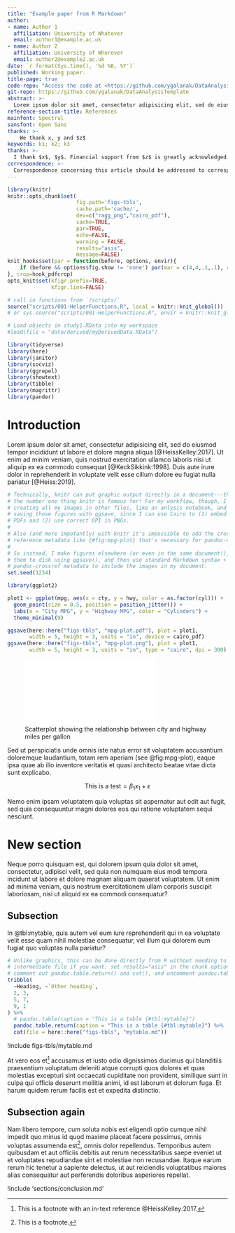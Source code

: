 ```yaml
---
title: "Example paper from R Markdown"
author:
- name: Author 1
  affiliation: University of Whatever
  email: author1@example.ac.uk
- name: Author 2
  affiliation: University of Wherever
  email: author2@example2.ac.uk
date: `r format(Sys.time(), '%d %B, %Y')`
published: Working paper.
title-page: true
code-repo: "Access the code at <https://github.com/ygalanak/DataAnalysisTemplate>"
git-repo: https://github.com/ygalanak/DataAnalysisTemplate
abstract: >-
  Lorem ipsum dolor sit amet, consectetur adipisicing elit, sed do eiusmod tempor incididunt ut labore et dolore magna aliqua. Ut enim ad minim veniam, quis nostrud exercitation ullamco laboris nisi ut aliquip ex ea commodo consequat. Duis aute irure dolor in reprehenderit in voluptate velit esse cillum dolore eu fugiat nulla pariatur. Excepteur sint occaecat cupidatat non proident, sunt in culpa qui officia deserunt mollit anim id est laborum
reference-section-title: References
mainfont: Spectral
sansfont: Open Sans
thanks: >-
    We thank x, y and $z$
keywords: k1; k2; k3
thanks: >-
  I thank $x$, $y$. Financial support from $z$ is greatly acknowledged.
correspondence: >-
  Correspondence concerning this article should be addressed to corresponding author. Contact: <author1@example.ac.uk>.
---
```


<!-- rmd-paper.md is generated from rmd-paper.Rmd. Only edit the .Rmd file, *not* the .md file. -->

```r
library(knitr)
knitr::opts_chunk$set(
                      fig.path='figs-tbls',
                      cache.path='cache/',
                      dev=c("ragg_png","cairo_pdf"),
                      cache=TRUE,
                      par=TRUE,
                      echo=FALSE,
                      warning = FALSE,
                      results="asis",
                      message=FALSE)
knit_hooks$set(par = function(before, options, envir){
    if (before && options$fig.show != 'none') par(mar = c(4,4,.1,.1), cex.lab = .95, cex.axis = .9, mgp = c(2, .7, 0), tcl = -.3)
}, crop=hook_pdfcrop)
opts_knit$set(kfigr.prefix=TRUE,
              kfigr.link=FALSE)

# call in functions from `/scripts/`
source("scripts/001-HelperFunctions.R", local = knitr::knit_global())
# or sys.source("scripts/001-HelperFunctions.R", envir = knitr::knit_global())

# Load objects in study1.RData into my workspace
#load(file = "data/derived/myDerivedData.RData")
```

```r
library(tidyverse)
library(here)
library(janitor)
library(socviz)
library(ggrepel)
library(showtext)
library(tibble)
library(magrittr)
library(pander)
```

# Introduction

Lorem ipsum dolor sit amet, consectetur adipisicing elit, sed do eiusmod tempor incididunt ut labore et dolore magna aliqua [@HeissKelley:2017]. Ut enim ad minim veniam, quis nostrud exercitation ullamco laboris nisi ut aliquip ex ea commodo consequat [@KeckSikkink:1998]. Duis aute irure dolor in reprehenderit in voluptate velit esse cillum dolore eu fugiat nulla pariatur [@Heiss:2019].

```r
# Technically, knitr can put graphic output directly in a document---that's like
# the number one thing knitr is famous for! For my workflow, though, I like
# creating all my images in other files, like an anlysis notebook, and then
# saving those figures with ggsave, since I can use Cairo to (1) embed fonts in
# PDFs and (2) use correct DPI in PNGs.
#
# Also (and more impotantly) with knitr it's impossible to add the cross
# reference metadata like {#fig:mpg-plot} that's necessary for pandoc-crossref.
#
# So instead, I make figures elsewhere (or even in the same document!), save
# them to disk using ggsave(), and then use standard Markdown syntax +
# pandoc-crossref metadata to include the images in my document.
set.seed(1234)

library(ggplot2)

plot1 <- ggplot(mpg, aes(x = cty, y = hwy, color = as.factor(cyl))) +
  geom_point(size = 0.5, position = position_jitter()) +
  labs(x = "City MPG", y = "Highway MPG", color = "Cylinders") +
  theme_minimal(9)

ggsave(here::here("figs-tbls", "mpg-plot.pdf"), plot = plot1,
       width = 5, height = 3, units = "in", device = cairo_pdf)
ggsave(here::here("figs-tbls", "mpg-plot.png"), plot = plot1,
       width = 5, height = 3, units = "in", type = "cairo", dpi = 300)
```

![Scatterplot showing the relationship between city and highway miles per gallon](figs-tbls/mpg-plot.pdf){#fig:mpg-plot}

Sed ut perspiciatis unde omnis iste natus error sit voluptatem accusantium doloremque laudantium, totam rem aperiam (see @fig:mpg-plot), eaque ipsa quae ab illo inventore veritatis et quasi architecto beatae vitae dicta sunt explicabo. 

$$ 
\text{This is a test} = \beta_1 x_1 + \epsilon 
$$

Nemo enim ipsam voluptatem quia voluptas sit aspernatur aut odit aut fugit, sed quia consequuntur magni dolores eos qui ratione voluptatem sequi nesciunt. 

# New section

Neque porro quisquam est, qui dolorem ipsum quia dolor sit amet, consectetur, adipisci velit, sed quia non numquam eius modi tempora incidunt ut labore et dolore magnam aliquam quaerat voluptatem. Ut enim ad minima veniam, quis nostrum exercitationem ullam corporis suscipit laboriosam, nisi ut aliquid ex ea commodi consequatur? 

## Subsection

In @tbl:mytable, quis autem vel eum iure reprehenderit qui in ea voluptate velit esse quam nihil molestiae consequatur, vel illum qui dolorem eum fugiat quo voluptas nulla pariatur?

```r
# Unlike graphics, this can be done directly from R without needing to save an
# intermediate file if you want: set results="asis" in the chunk options,
# comment out pandoc.table.return() and cat(), and uncomment pandoc.table()
tribble(
  ~Heading, ~`Other heading`,
  2, 3,
  5, 7,
  9, 1
) %>% 
  # pandoc.table(caption = "This is a table {#tbl:mytable}")
  pandoc.table.return(caption = "This is a table {#tbl:mytable}") %>% 
  cat(file = here::here("figs-tbls", "mytable.md"))
```

!include figs-tbls/mytable.md

At vero eos et^[This is a footnote with an in-text reference @HeissKelley:2017.] accusamus et iusto odio dignissimos ducimus qui blanditiis praesentium voluptatum deleniti atque corrupti quos dolores et quas molestias excepturi sint occaecati cupiditate non provident, similique sunt in culpa qui officia deserunt mollitia animi, id est laborum et dolorum fuga. Et harum quidem rerum facilis est et expedita distinctio. 

## Subsection again

Nam libero tempore, cum soluta nobis est eligendi optio cumque nihil impedit quo minus id quod maxime placeat facere possimus, omnis voluptas assumenda est^[This is a footnote.], omnis dolor repellendus. Temporibus autem quibusdam et aut officiis debitis aut rerum necessitatibus saepe eveniet ut et voluptates repudiandae sint et molestiae non recusandae. Itaque earum rerum hic tenetur a sapiente delectus, ut aut reiciendis voluptatibus maiores alias consequatur aut perferendis doloribus asperiores repellat.

!include 'sections/conclusion.md'
